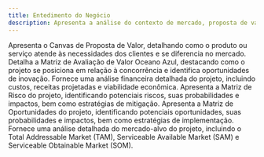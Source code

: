 ```yaml
---
title: Entedimento do Negócio
description: Apresenta a análise do contexto de mercado, proposta de valor e viabilidade financeira do projeto, identificando oportunidades, riscos e posicionamento estratégico.
---
```


<Cards>
  <Card
    href="/docs/sprint-1/entendimento-do-negocio/canvas-proposta-de-valor"
    title="Canvas Proposta de Valor"
  >
    Apresenta o Canvas de Proposta de Valor, detalhando como o produto ou
    serviço atende às necessidades dos clientes e se diferencia no mercado.
  </Card>
  <Card
    href="/docs/sprint-1/entendimento-do-negocio/matriz-oceano-azul"
    title="Matriz de Avaliação de Valor Oceano Azul"
  >
    Detalha a Matriz de Avaliação de Valor Oceano Azul, destacando como o
    projeto se posiciona em relação à concorrência e identifica oportunidades de
    inovação.
  </Card>
  <Card
    href="/docs/sprint-1/entendimento-do-negocio/analise-financeira"
    title="Análise Financeira"
  >
    Fornece uma análise financeira detalhada do projeto, incluindo custos,
    receitas projetadas e viabilidade econômica.
  </Card>
  <Card
    href="/docs/sprint-1/entendimento-do-negocio/matriz-de-risco"
    title="Matriz de Risco"
  >
    Apresenta a Matriz de Risco do projeto, identificando potenciais riscos,
    suas probabilidades e impactos, bem como estratégias de mitigação.
  </Card>
  <Card
    href="/docs/sprint-1/entendimento-do-negocio/matriz-de-oportunidades"
    title="Matriz de Oportunidades"
  >
    Apresenta a Matriz de Oportunidades do projeto, identificando potenciais
    oportunidades, suas probabilidades e impactos, bem como estratégias de
    implementação.
  </Card>
  <Card
    href="/docs/sprint-1/entendimento-do-negocio/tam-sam-som"
    title="TAM SAM SOM"
  >
    Fornece uma análise detalhada do mercado-alvo do projeto, incluindo o Total
    Addressable Market (TAM), Serviceable Available Market (SAM) e Serviceable
    Obtainable Market (SOM).
  </Card>
</Cards>
